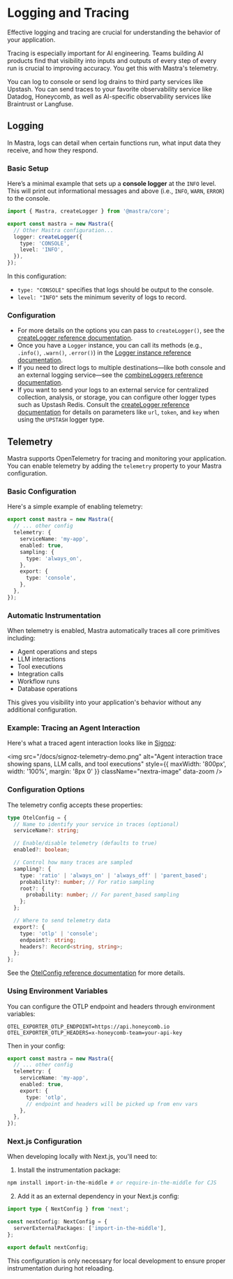 # Logging and Tracing

Effective logging and tracing are crucial for understanding the behavior of your application.

Tracing is especially important for AI engineering. Teams building AI products find that visibility into inputs and outputs of every step of every run is crucial to improving accuracy. You get this with Mastra's telemetry.

You can log to console or send log drains to third party services like Upstash. You can send traces to your favorite observability service like Datadog, Honeycomb, as well as AI-specific observability services like Braintrust or Langfuse.

## Logging

In Mastra, logs can detail when certain functions run, what input data they receive, and how they respond.

### Basic Setup

Here’s a minimal example that sets up a **console logger** at the `INFO` level. This will print out informational messages and above (i.e., `INFO`, `WARN`, `ERROR`) to the console.

```typescript filename="mastra.config.ts" showLineNumbers copy
import { Mastra, createLogger } from '@mastra/core';

export const mastra = new Mastra({
  // Other Mastra configuration...
  logger: createLogger({
    type: 'CONSOLE',
    level: 'INFO',
  }),
});
```

In this configuration:

- `type: "CONSOLE"` specifies that logs should be output to the console.
- `level: "INFO"` sets the minimum severity of logs to record.

### Configuration

- For more details on the options you can pass to `createLogger()`, see the [createLogger reference documentation](/guide/reference/observability/createLogger.mdx).
- Once you have a `Logger` instance, you can call its methods (e.g., `.info()`, `.warn()`, `.error()`) in the [Logger instance reference documentation](/guide/reference/observability/logger.mdx).
- If you need to direct logs to multiple destinations—like both console and an external logging service—see the [combineLoggers reference documentation](/guide/reference/observability/create-combinnedlogger.mdx).
- If you want to send your logs to an external service for centralized collection, analysis, or storage, you can configure other logger types such as Upstash Redis. Consult the [createLogger reference documentation](/guide/reference/observability/createLogger.mdx) for details on parameters like `url`, `token`, and `key` when using the `UPSTASH` logger type.

## Telemetry

Mastra supports OpenTelemetry for tracing and monitoring your application. You can enable telemetry by adding the `telemetry` property to your Mastra configuration.

### Basic Configuration

Here's a simple example of enabling telemetry:

```ts filename="mastra.config.ts" showLineNumbers copy
export const mastra = new Mastra({
  // ... other config
  telemetry: {
    serviceName: 'my-app',
    enabled: true,
    sampling: {
      type: 'always_on',
    },
    export: {
      type: 'console',
    },
  },
});
```

### Automatic Instrumentation

When telemetry is enabled, Mastra automatically traces all core primitives including:

- Agent operations and steps
- LLM interactions
- Tool executions
- Integration calls
- Workflow runs
- Database operations

This gives you visibility into your application's behavior without any additional configuration.

### Example: Tracing an Agent Interaction

Here's what a traced agent interaction looks like in [Signoz](https://signoz.io):

<img
  src="/docs/signoz-telemetry-demo.png"
  alt="Agent interaction trace showing spans, LLM calls, and tool executions"
  style={{ maxWidth: '800px', width: '100%', margin: '8px 0' }}
  className="nextra-image"
  data-zoom
/>

### Configuration Options

The telemetry config accepts these properties:

```ts
type OtelConfig = {
  // Name to identify your service in traces (optional)
  serviceName?: string;

  // Enable/disable telemetry (defaults to true)
  enabled?: boolean;

  // Control how many traces are sampled
  sampling?: {
    type: 'ratio' | 'always_on' | 'always_off' | 'parent_based';
    probability?: number; // For ratio sampling
    root?: {
      probability: number; // For parent_based sampling
    };
  };

  // Where to send telemetry data
  export?: {
    type: 'otlp' | 'console';
    endpoint?: string;
    headers?: Record<string, string>;
  };
};
```

See the [OtelConfig reference documentation](/guide/reference/observability/otel-config.mdx) for more details.

### Using Environment Variables

You can configure the OTLP endpoint and headers through environment variables:

```env filename=".env" copy
OTEL_EXPORTER_OTLP_ENDPOINT=https://api.honeycomb.io
OTEL_EXPORTER_OTLP_HEADERS=x-honeycomb-team=your-api-key
```

Then in your config:

```ts filename="mastra.config.ts" showLineNumbers copy
export const mastra = new Mastra({
  // ... other config
  telemetry: {
    serviceName: 'my-app',
    enabled: true,
    export: {
      type: 'otlp',
      // endpoint and headers will be picked up from env vars
    },
  },
});
```

### Next.js Configuration

When developing locally with Next.js, you'll need to:

1. Install the instrumentation package:

```bash copy
npm install import-in-the-middle # or require-in-the-middle for CJS
```

2. Add it as an external dependency in your Next.js config:

```ts filename="next.config.ts" showLineNumbers copy
import type { NextConfig } from 'next';

const nextConfig: NextConfig = {
  serverExternalPackages: ['import-in-the-middle'],
};

export default nextConfig;
```

This configuration is only necessary for local development to ensure proper instrumentation during hot reloading.
